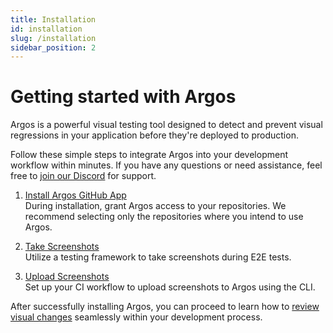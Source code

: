 ```yaml
---
title: Installation
id: installation
slug: /installation
sidebar_position: 2
---
```



# Getting started with Argos

Argos is a powerful visual testing tool designed to detect and prevent visual regressions in your application before they're deployed to production.

Follow these simple steps to integrate Argos into your development workflow within minutes. If you have any questions or need assistance, feel free to [join our Discord](https://discord.gg/WjzGrQGS4A) for support.

1. [Install Argos GitHub App](https://github.com/apps/argos-ci/installations/new)<br/>
   During installation, grant Argos access to your repositories. We recommend selecting only the repositories where you intend to use Argos.

2. [Take Screenshots](/take-screenshots)<br/>
   Utilize a testing framework to take screenshots during E2E tests.

3. [Upload Screenshots](/upload-screenshots)<br/>
   Set up your CI workflow to upload screenshots to Argos using the CLI.

After successfully installing Argos, you can proceed to learn how to [review visual changes](/review-changes) seamlessly within your development process.
